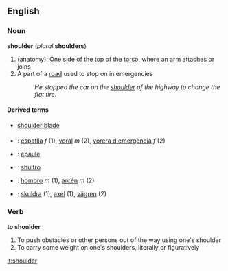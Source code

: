 ==English==

===Noun===
'''shoulder''' (''plural'' '''shoulders''')
#(anatomy): One side of the top of the [[torso]], where an [[arm]] attaches or joins
#A part of a [[road]] used to stop on in emergencies
#:''He stopped the car on the [[shoulder]] of the highway to change the flat tire.''

====Derived terms====
*[[shoulder blade]]

===={{trans}}====
* {{ca}} : [[espatlla]] ''f'' (1), [[voral]] ''m'' (2), [[vorera d'emergència]] ''f'' (2)
* {{fr}} : [[épaule]]
* {{io}} : [[shultro]]
* {{es}} : [[hombro]] ''m'' (1), [[arcén]] ''m'' (2)
* {{sv}} : [[skuldra]] (1), [[axel]] (1), [[vägren]] (2)

===Verb===
'''to shoulder'''
#To push obstacles or other persons out of the way using one's shoulder
#To carry some weight on one's shoulders, literally or figuratively

[[it:shoulder]]